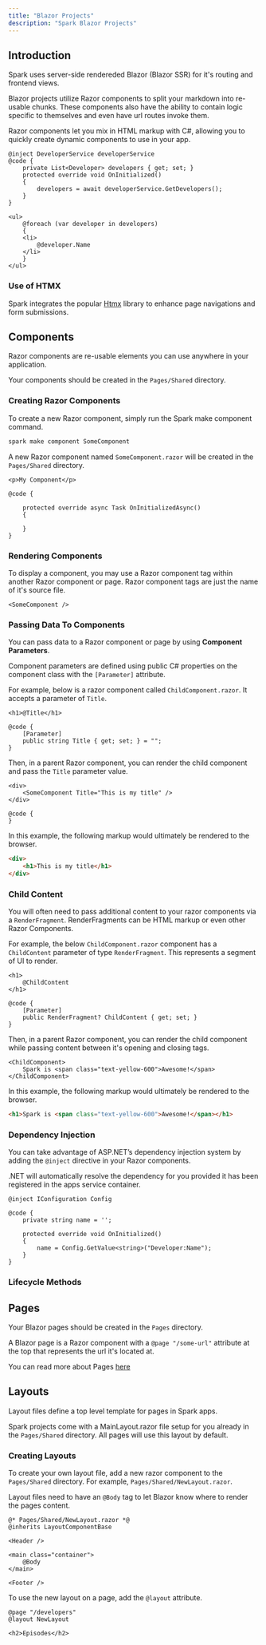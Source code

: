 ```yaml
---
title: "Blazor Projects"
description: "Spark Blazor Projects"
---
```


## Introduction

Spark uses server-side rendereded Blazor (Blazor SSR) for it's routing and frontend views.

Blazor projects utilize Razor components to split your markdown into re-usable chunks. These components also have the ability to contain logic specific to themselves and even have url routes invoke them.

Razor components let you mix in HTML markup with C#, allowing you to quickly create dynamic components to use in your app.

```razor
@inject DeveloperService developerService
@code {
    private List<Developer> developers { get; set; }
    protected override void OnInitialized()
    {
        developers = await developerService.GetDevelopers();
    }
}

<ul>
    @foreach (var developer in developers)
    {
    <li>
        @developer.Name
    </li>
    }
</ul>
```

### Use of HTMX

Spark integrates the popular [Htmx](https://htmx.org/) library to enhance page navigations and form submissions.

## Components

Razor components are re-usable elements you can use anywhere in your application.

Your components should be created in the `Pages/Shared` directory.

### Creating Razor Components

To create a new Razor component, simply run the Spark make component command.

```bash
spark make component SomeComponent
```

A new Razor component named `SomeComponent.razor` will be created in the `Pages/Shared` directory.

```razor
<p>My Component</p>

@code {

    protected override async Task OnInitializedAsync()
    {

    }
}
```

### Rendering Components

To display a component, you may use a Razor component tag within another Razor component or page. Razor component tags are just the name of it's source file.

```razor
<SomeComponent />
```

### Passing Data To Components

You can pass data to a Razor component or page by using **Component Parameters**.

Component parameters are defined using public C# properties on the component class with the `[Parameter]` attribute.

For example, below is a razor component called `ChildComponent.razor`. It accepts a parameter of `Title`.

```razor
<h1>@Title</h1>

@code {
    [Parameter]
    public string Title { get; set; } = "";
}
```

Then, in a parent Razor component, you can render the child component and pass the `Title` parameter value.

```razor
<div>
    <SomeComponent Title="This is my title" />
</div>

@code {
}
```

In this example, the following markup would ultimately be rendered to the browser.

```html
<div>
	<h1>This is my title</h1>
</div>
```

### Child Content

You will often need to pass additional content to your razor components via a `RenderFragment`. RenderFragments can be HTML markup or even other Razor Components.

For example, the below `ChildComponent.razor` component has a `ChildContent` parameter of type `RenderFragment`. This represents a segment of UI to render.

```razor
<h1>
    @ChildContent
</h1>

@code {
    [Parameter]
    public RenderFragment? ChildContent { get; set; }
}
```

Then, in a parent Razor component, you can render the child component while passing content between it's opening and closing tags.

```razor
<ChildComponent>
    Spark is <span class="text-yellow-600">Awesome!</span>
</ChildComponent>
```

In this example, the following markup would ultimately be rendered to the browser.

```html
<h1>Spark is <span class="text-yellow-600">Awesome!</span></h1>
```

### Dependency Injection

You can take advantage of ASP.NET’s dependency injection system by adding the `@inject` directive in your Razor components.

.NET will automatically resolve the dependency for you provided it has been registered in the apps service container.

```razor
@inject IConfiguration Config

@code {
    private string name = '';

    protected override void OnInitialized()
    {
        name = Config.GetValue<string>("Developer:Name");
    }
}
```

### Lifecycle Methods

## Pages

Your Blazor pages should be created in the `Pages` directory.

A Blazor page is a Razor component with a `@page "/some-url"` attribute at the top that represents the url it's located at.

You can read more about Pages [here](/docs/pages)

## Layouts

Layout files define a top level template for pages in Spark apps.

Spark projects come with a MainLayout.razor file setup for you already in the `Pages/Shared` directory. All pages will use this layout by default.

### Creating Layouts

To create your own layout file, add a new razor component to the `Pages/Shared` directory. For example, `Pages/Shared/NewLayout.razor`.

Layout files need to have an `@Body` tag to let Blazor know where to render the pages content.

```razor
@* Pages/Shared/NewLayout.razor *@
@inherits LayoutComponentBase

<Header />

<main class="container">
    @Body
</main>

<Footer />

```

To use the new layout on a page, add the `@layout` attribute.

```razor
@page "/developers"
@layout NewLayout

<h2>Episodes</h2>
```
